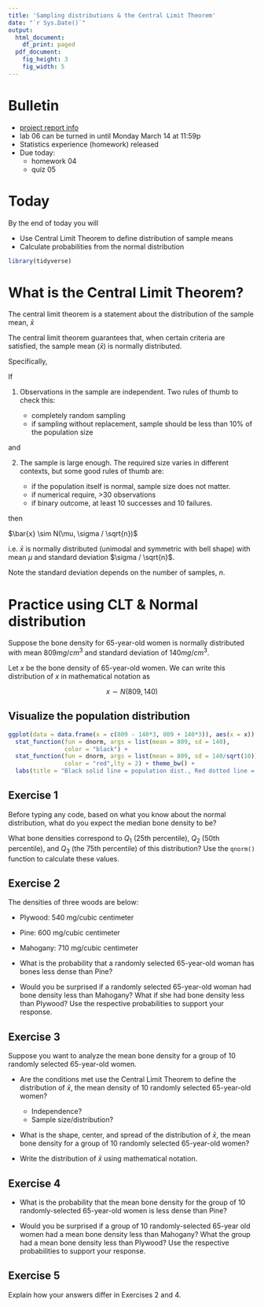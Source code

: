 ```yaml
---
title: 'Sampling distributions & the Central Limit Theorem'
date: "`r Sys.Date()`"
output:
  html_document:
    df_print: paged
  pdf_document:
    fig_height: 3
    fig_width: 5
---
```


# Bulletin

- [project report info](https://sta199-sp22-003.netlify.app/project/project.html)
- lab 06 can be turned in until Monday March 14 at 11:59p
- Statistics experience (homework) released
- Due today:
  - homework 04
  - quiz 05


# Today

By the end of today you will

- Use Central Limit Theorem to define distribution of sample means
- Calculate probabilities from the normal distribution 

```r
library(tidyverse)
```


# What is the Central Limit Theorem?

The central limit theorem is a statement about the distribution of the sample mean, $\bar{x}$

The central limit theorem guarantees that, when certain criteria are satisfied, the sample mean ($\bar{x}$) is normally distributed.

Specifically,

If 

1. Observations in the sample are independent. Two rules of thumb to check this:

	- completely random sampling
	- if sampling without replacement, sample should be less than 10% of the population size

and

2. The sample is large enough. The required size varies in different contexts, but some good rules of thumb are: 

	- if the population itself is normal, sample size does not matter.
	- if numerical require, >30 observations
	- if binary outcome, at least 10 successes and 10 failures.

then 

$\bar{x} \sim N(\mu, \sigma / \sqrt{n})$

i.e. $\bar{x}$ is normally distributed (unimodal and symmetric with bell shape) with mean $\mu$ and standard deviation $\sigma / \sqrt{n}$.

Note the standard deviation depends on the number of samples, $n$.

# Practice using CLT & Normal distribution

Suppose the bone density for 65-year-old women is normally 
distributed with mean $809 mg/cm^3$ and standard deviation of $140 mg/cm^3$.

Let $x$ be the bone density of 65-year-old women. We can write this distribution of $x$ in mathematical notation as 

$$x \sim N(809, 140)$$

## Visualize the population distribution

```r
ggplot(data = data.frame(x = c(809 - 140*3, 809 + 140*3)), aes(x = x)) +
  stat_function(fun = dnorm, args = list(mean = 809, sd = 140),
                color = "black") +
  stat_function(fun = dnorm, args = list(mean = 809, sd = 140/sqrt(10)),
                color = "red",lty = 2) + theme_bw() +
  labs(title = "Black solid line = population dist., Red dotted line = sampling dist.")
```



## Exercise 1

Before typing any code, based on what you know about the normal distribution, what do you expect the median bone density to be?

What bone densities correspond to $Q_1$ (25th percentile), $Q_2$ (50th percentile), and $Q_3$ (the 75th percentile) of this distribution? Use the `qnorm()` function to calculate these values. 

## Exercise 2

The densities of three woods are below:

- Plywood: 540 mg/cubic centimeter
- Pine: 600 mg/cubic centimeter
- Mahogany: 710 mg/cubic centimeter

- What is the probability that a randomly selected 65-year-old woman has bones less dense than Pine?

- Would you be surprised if a randomly selected 65-year-old  woman had bone density less than Mahogany? What if she had bone density less than Plywood? Use the respective probabilities to support your response. 

## Exercise 3

Suppose you want to analyze the mean bone density for a group of 10 randomly selected 65-year-old women. 

- Are the conditions met use the Central Limit Theorem to define the distribution of $\bar{x}$, the mean density of 10 randomly selected 65-year-old women? 
  - Independence? 
  - Sample size/distribution? 
  
- What is the shape, center, and spread of the distribution of $\bar{x}$, the mean bone density for a group of 10 randomly selected 65-year-old women?

- Write the distribution of $\bar{x}$ using mathematical notation. 

## Exercise 4

- What is the probability that the mean bone density for the group of 10 randomly-selected 65-year-old women is less dense than Pine?

- Would you be surprised if a group of 10 randomly-selected 65-year old women had a mean bone density less than Mahogany? What the group had a mean bone density less than Plywood? Use the respective probabilities to support your response. 

## Exercise 5

Explain how your answers differ in Exercises 2 and 4.